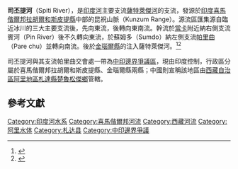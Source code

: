 '''司丕提河'''（Spiti River），是[[印度河|印度河]]主要支流[[薩特萊傑河|薩特萊傑河]]的支流，發源於[[印度|印度]][[喜馬偕爾邦|喜馬偕爾邦]][[拉胡爾和斯皮提縣|拉胡爾和斯皮提縣]]中部的昆祝山脈（Kunzum Range）。源流區匯集源自臨近冰川的三大主要支流後，先向東流，後轉向東南流。幹流於[[当卡寺|當卡]]附近納右側支流賓河（Pin River）後不久轉向東流，於蘇姆多（Sumdo）納左側支流[[帕里曲|帕里曲]]（Pare chu）並轉向南流。後於[[金瑙爾縣|金瑙爾縣]]的{{link-en|喀布|Khab}}注入薩特萊傑河。<ref>{{Cite web |url=http://www.potala-himalaya.com/sitebuildercontent/sitebuilderpictures/map.of.himachal.pradesh.jpg |title=Himachal Pradesh Map |accessdate=2015-02-21 |archive-date=2015-09-24 |archive-url=https://web.archive.org/web/20150924080517/http://www.potala-himalaya.com/sitebuildercontent/sitebuilderpictures/map.of.himachal.pradesh.jpg |dead-url=yes }}</ref><ref>{{Cite web |url=http://www.onegreen.net/maps/Upload_maps/200812/20081227105038522.jpg |title=札達縣地圖，綠色第一站 |accessdate=2015-02-21 |archive-date=2015-02-21 |archive-url=https://web.archive.org/web/20150221131434/http://www.onegreen.net/maps/Upload_maps/200812/20081227105038522.jpg |dead-url=no }}</ref>

司丕提河與其支流帕里曲交會處一帶為[[中印邊界問題|中印邊界爭議區]]，現由印度控制，行政區分屬於喜馬偕爾邦拉胡爾和斯皮提縣、金瑙爾縣兩縣；中國則宣稱該地區由[[西藏自治區|西藏自治區]][[阿里地區|阿里地區]][[札達縣|札達縣]][[楚魯松傑鄉|楚魯松傑鄉]]管轄。

==參考文獻==
{{reflist}}

{{西南边境诸河}}

[[Category:印度河水系|Category:印度河水系]]
[[Category:喜馬偕爾邦河流|Category:喜馬偕爾邦河流]]
[[Category:西藏河流|Category:西藏河流]]
[[Category:阿里水体|Category:阿里水体]]
[[Category:札达县|Category:札达县]]
[[Category:中印邊界爭議|Category:中印邊界爭議]]